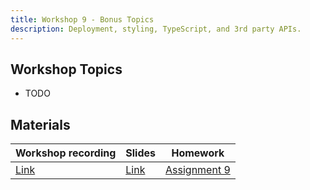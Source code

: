 ```yaml
---
title: Workshop 9 - Bonus Topics
description: Deployment, styling, TypeScript, and 3rd party APIs.
---
```


## Workshop Topics

- TODO

## Materials

| Workshop recording | Slides                                                                                                       | Homework                                          |
| ------------------ | ------------------------------------------------------------------------------------------------------------ | ------------------------------------------------- |
| [Link](#)          | [Link](https://docs.google.com/presentation/d/1CrhZioifkEC1nzRgkB3rngIG16mBtxaYGOpzkNjLnj4/edit?usp=sharing) | [Assignment 9](/content/assignments/assignment-9) |

